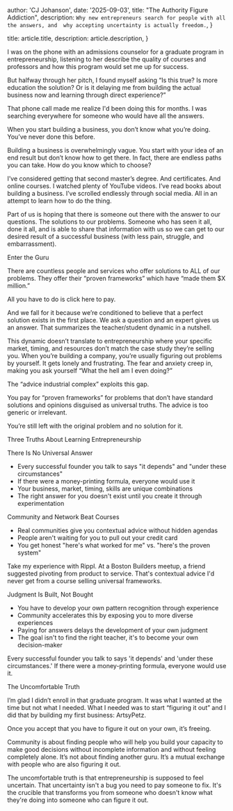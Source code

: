 
  author: 'CJ Johanson',
  date: '2025-09-03',
  title: "The Authority Figure Addiction",
  description: `Why new entrepreneurs search for people with all the answers, and 
  why accepting uncertainty is actually freedom.`,
}

  title: article.title,
  description: article.description,
}


I was on the phone with an admissions counselor for a graduate program in entrepreneurship, listening to her 
describe the quality of courses and professors and how this program would set me up for success.

But halfway through her pitch, I found myself asking “Is this true? Is more education the solution? Or is 
it delaying me from building the actual business now and learning through direct experience?”

<AlignedImage src={bus_meme} alt="" />

That phone call made me realize I'd been doing this for months. I was searching everywhere for someone who 
would have all the answers.
 
When you start building a business, you don’t know what you’re doing. You’ve never done this before.

Building a business is overwhelmingly vague. You start with your idea of an end result but don’t know how to get 
there. In fact, there are endless paths you can take. How do you know which to choose?

I’ve considered getting that second master’s degree. And certificates. And online courses. I watched plenty of 
YouTube videos. I’ve read books about building a business. I’ve scrolled endlessly through social media. All in 
an attempt to learn how to do the thing.

Part of us is hoping that there is someone out there with the answer to our questions. The solutions to our 
problems. Someone who has seen it all, done it all, and is able to share that information with us so we can get 
to our desired result of a successful business (with less pain, struggle, and embarrassment).

<Header1 spacing="tight">Enter the Guru</Header1>

There are countless people and services who offer solutions to ALL of our problems. They offer their “proven 
frameworks” which have “made them $X million.”

All you have to do is click here to pay.

And we fall for it because we’re conditioned to believe that a perfect solution exists in the first place. We 
ask a question and an expert gives us an answer. That summarizes the teacher/student dynamic in a nutshell.

This dynamic doesn’t translate to entrepreneurship where your specific market, timing, and resources don’t match 
the case study they’re selling you. When you’re building a company, you’re usually figuring out problems by 
yourself. It gets lonely and frustrating. The fear and anxiety creep in, making you ask yourself “What the hell am 
I even doing?”

The “advice industrial complex” exploits this gap.

You pay for “proven frameworks” for problems that don’t have standard solutions and opinions disguised as universal 
truths. The advice is too generic or irrelevant.

You’re still left with the original problem and no solution for it.


<Header1 spacing="tight">Three Truths About Learning Entrepreneurship</Header1>

<TightGroup>

<Header3>There Is No Universal Answer</Header3>

  * Every successful founder you talk to says "it depends" and "under these circumstances"
  * If there were a money-printing formula, everyone would use it
  * Your business, market, timing, skills are unique combinations
  * The right answer for you doesn't exist until you create it through experimentation

</TightGroup>

<TightGroup>

<Header3>Community and Network Beat Courses</Header3>

  * Real communities give you contextual advice without hidden agendas
  * People aren't waiting for you to pull out your credit card
  * You get honest "here's what worked for me" vs. "here's the proven system"

Take my experience with Rippl. At a Boston Builders meetup, a friend suggested pivoting from product to 
service. That's contextual advice I'd never get from a course selling universal frameworks.

</TightGroup>

<TightGroup>

<Header3>Judgment Is Built, Not Bought</Header3>

  * You have to develop your own pattern recognition through experience
  * Community accelerates this by exposing you to more diverse experiences
  * Paying for answers delays the development of your own judgment
  * The goal isn't to find the right teacher, it's to become your own decision-maker

</TightGroup>

<PullQuote spacing="loose">Every successful founder you talk to says 'it depends' and 'under these 
circumstances.' If there were a money-printing formula, everyone would use it.</PullQuote>

<Header1 spacing="tight">The Uncomfortable Truth</Header1>

I’m glad I didn’t enroll in that graduate program. It was what I wanted at the time but not what I needed. What 
I needed was to start “figuring it out” and I did that by building my first business: ArtsyPetz.

Once you accept that you have to figure it out on your own, it’s freeing. 

Community is about finding people who will help you build your capacity to make good decisions without incomplete 
information and without feeling completely alone. It’s not about finding another guru. It’s a mutual exchange with 
people who are also figuring it out.

The uncomfortable truth is that entrepreneurship is supposed to feel uncertain. That uncertainty isn't a bug you 
need to pay someone to fix. It's the crucible that transforms you from someone who doesn't know what they're doing 
into someone who can figure it out.


